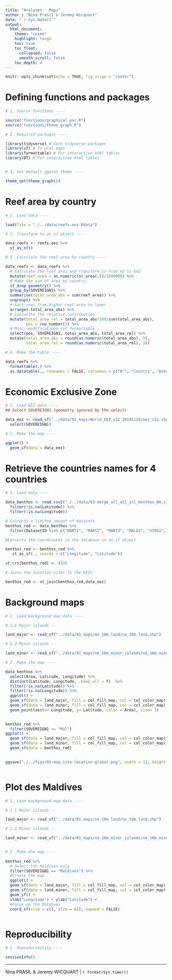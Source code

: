 ```yaml
---
title: "Analyses - Maps"
author : "Nina Prasil & Jeremy Wicquart"
date: "`r Sys.Date()`"
output: 
  html_document:
    theme: "cosmo"
    highlight: tango
    toc: true
    toc_float:
      collapsed: false
      smooth_scroll: false
    toc_depth: 4
---
```


```r

knitr::opts_chunk$set(echo = TRUE, fig.align = "center")

```

# Defining functions and packages

```r

# 1. Source functions ----

source("functions/graphical_par.R")
source("functions/theme_graph.R")

# 2. Required packages ----

library(tidyverse) # Core tidyverse packages
library(sf) # To plot maps
library(formattable) # For interactive html tables
library(DT) # For interactive html tables


# 3. Set default ggplot theme ----

theme_set(theme_graph())

```

# Reef area by country

```r

# 1. Load data ----

load(file = "./../data/reefs.eez.Rdata")

# 2. Transform to an sf object ----

data_reefs <- reefs.eez %>% 
  st_as_sf()

# 3. Calculate the reef area by country ----

data_reefs <- data_reefs %>% 
  # Calculate the reef area and transform it from m2 to km2
  mutate(reef_area = as.numeric(st_area(.))/1000000) %>%
  # Make the sum of area by country
  st_drop_geometry() %>% 
  group_by(SOVEREIGN1) %>% 
  summarise(total_area_abs = sum(reef_area)) %>% 
  ungroup() %>% 
  # Sort rows from higher reef area to lower
  arrange(-total_area_abs) %>% 
  # Calculate the relative contribution
  mutate(total_area_rel = total_area_abs*100/sum(total_area_abs),
         pos = row_number()) %>% 
  # Misc. modifications for formattable
  select(pos, SOVEREIGN1, total_area_abs, total_area_rel) %>% 
  mutate(total_area_abs = round(as.numeric(total_area_abs), 3),
         total_area_rel = round(as.numeric(total_area_rel), 3))

# 4. Make the table ----

data_reefs %>% 
  formattable(.) %>% 
  as.datatable(., rownames = FALSE, colnames = c("N°", "Country", "Area (km²)", "Relative (%)"))

```

# Economic Exclusive Zone

```r

# 1. Load EEZ data ----
## Select SOVEREIGN1 (geometry ignored by the select)

data_eez <- read_sf("../data/01_maps/World_EEZ_v11_20191118/eez_v11.shp") %>% 
  select(SOVEREIGN1)

# 2. Make the map ----

ggplot() +
  geom_sf(data = data_eez)

```

# Retrieve the countries names for 4 countries

```r
# 1. Load data ----

data_benthos <- read.csv2("./../data/03-merge_all_all_all_benthos_NA.csv") %>% 
  filter(!is.na(Latitude)) %>% 
  filter(!is.na(Longitude)) 

# Extracts a limited amount of datasets
benthos_red <- data_benthos %>% 
  filter(DatasetID %in% c("MART1", "MART2", "MART3", "MALD1", "VIRG1", "GUAD1")) 

#Converts the coordinates in the database in an sf object

benthos_red <- benthos_red %>% 
   st_as_sf(., coords = c("Longitude", "Latitude")) 

st_crs(benthos_red) <- 4326

# Joins the location sites to the EEZs 

benthos_red <- st_join(benthos_red,data_eez)

```


# Background maps

```r

# 1. Load background map data ----

# 1.1 Major islands --

land_major <- read_sf("../data/01_maps/ne_10m_land/ne_10m_land.shp")

# 1.2 Minor islands --

land_minor <- read_sf("../data/01_maps/ne_10m_minor_islands/ne_10m_minor_islands.shp")

# 2. Make the map ----

data_benthos %>% 
  select(Area, Latitude, Longitude) %>% 
  distinct(Latitude, Longitude, .keep_all = T)  %>% 
  filter(!is.na(Latitude)) %>% 
  filter(!is.na(Longitude)) %>% 
  ggplot() +
  geom_sf(data = land_major, fill = col_fill_map, col = col_color_map) +
  geom_sf(data = land_minor, fill = col_fill_map, col = col_color_map) +
  geom_point(aes(x= Longitude, y= Latitude, color = Area), size= 1) 
  

benthos_red %>% 
  filter(SOVEREIGN1 == "Mal")
ggplot() +
  geom_sf(data = land_major, fill = col_fill_map, col = col_color_map) +
  geom_sf(data = land_minor, fill = col_fill_map, col = col_color_map) +
  geom_sf(data = benthos_red)
  

ggsave("./../figs/01-map_site-location-global.png", width = 12, height = 6)



```

# Plot des Maldives 

```r

# 1. Load background map data ----

# 1.1 Major islands --

land_major <- read_sf("../data/01_maps/ne_10m_land/ne_10m_land.shp")

# 1.2 Minor islands --

land_minor <- read_sf("../data/01_maps/ne_10m_minor_islands/ne_10m_minor_islands.shp")


# 2. Make the map ----
  
benthos_red %>% 
  # Select the Maldives only
  filter(SOVEREIGN1 == "Maldives") %>% 
  #Create the map
  ggplot() +
  geom_sf(data = land_major, fill = col_fill_map, col = col_color_map) +
  geom_sf(data = land_minor, fill = col_fill_map, col = col_color_map) +
  geom_sf() +
  xlab("Longitude") + ylab("Latitude") +
  #Focus on the Maldives
  coord_sf(xlim = c(), ylim = c(), expand = FALSE)



```

# Reproducibility

```r

# 1. Reproducibility ----

sessionInfo()

```

---
Nina PRASIL & Jeremy WICQUART | `r format(Sys.time())`
